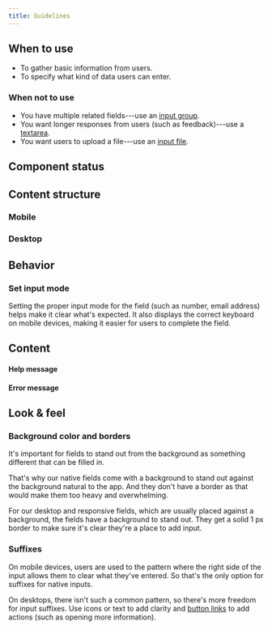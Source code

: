 ```yaml
---
title: Guidelines
---
```



<ReactExample exampleId="InputField" />

## When to use

- To gather basic information from users.
- To specify what kind of data users can enter.

### When not to use

- You have multiple related fields---use an [input group](/components/input/inputgroup/).
- You want longer responses from users (such as feedback)---use a [textarea](/components/input/textarea/).
- You want users to upload a file---use an [input file](/components/input/inputfile/).

## Component status

<ComponentStatus component="InputField" />

## Content structure

### Mobile

<FigmaFile
  file="4QJZqvBvRrLu6t9mwObCkA"
  node="289%3A17"
  alt="Label: provides a clear description of what users should fill in; placeholder: provides additional help for expected values; prefix: optionally adds icon or text context for expected values."
/>

### Desktop

<FigmaFile
  file="4QJZqvBvRrLu6t9mwObCkA"
  node="576%3A1259"
  alt="Label: provides a clear description of what users should fill in; placeholder: provides additional help for expected values; prefix: optionally adds icon or text context for expected values; suffix: optionally improves clarity (text adds context and ButtonLink is actionable)."
/>

## Behavior

### Set input mode

Setting the proper input mode for the field (such as number, email address)
helps make it clear what's expected.
It also displays the correct keyboard on mobile devices,
making it easier for users to complete the field.

## Content

<InputLabelsSnippet />

<InputHelpErrorSnippet />

<!-- eslint-disable -->

#### Help message

<!-- eslint-enable -->

<ReactExample exampleId="InputField help" />

#### Error message

<ReactExample exampleId="InputField error" />

<InputPlaceholderSnippet />

## Look & feel

### Background color and borders

It's important for fields to stand out from the background
as something different that can be filled in.

That's why our native fields come with a <InlineToken value="paletteCloudNormal" /> background
to stand out against the <InlineToken value="paletteWhite" /> background natural to the app.
And they don't have a border as that would make them too heavy and overwhelming.

For our desktop and responsive fields,
which are usually placed against a <InlineToken value="paletteCloudLight" /> background,
the fields have a <InlineToken value="paletteWhite" /> background to stand out.
They get a solid 1 px border to make sure it's clear they're a place to add input.

### Suffixes

On mobile devices, users are used to the pattern
where the right side of the input allows them to clear what they've entered.
So that's the only option for suffixes for native inputs.

On desktops, there isn't such a common pattern,
so there's more freedom for input suffixes.
Use icons or text to add clarity
and [button links](/components/action/buttonlink/) to add actions
(such as opening more information).

<ReactExample exampleId="InputField suffixes" />
